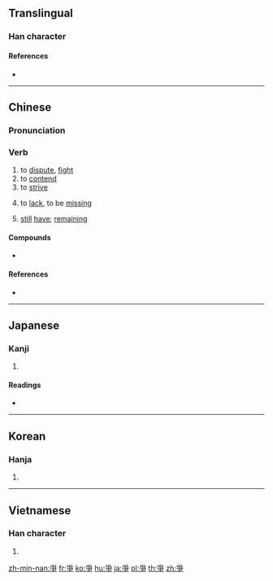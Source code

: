 {{also|争}}
==Translingual==

===Han character===
{{Han char|rn=87|rad=爪|as=04|sn=8|four=20507|canj=BSD}}

====References====
* {{Han ref|kx=0688.330|dkj=19663|dj=1101.220|hdz=32031.030|uh=722D|ud=29229|bh=AAA7|bd=43687}}

----

==Chinese==
{{zh-forms|s=争}}

===Pronunciation===
{{zh-pron
|m=zhēng,zhèng
|c=zaang1,zang1,caang1
|mc=y
|oc=y
|mn=cheⁿ/chiⁿ/cheng
|mn_note=cheⁿ/chiⁿ - vernacular, cheng - literary
|ma=
|cat=v
}}

===Verb===
{{zh-verb}}

# to [[dispute]], [[fight]]
# to [[contend]]
# to [[strive]]
# {{lb|zh|Cantonese}} to [[lack]], to be [[missing]]
#: {{zh-x|佢哋 間 屋 仲 爭{zaang1} 個 廁{ci3}所 未 裝。|Their house still hasn't had the bathroom installed yet.|C}}
# {{lb|zh|Cantonese}} [[still]] [[have]]; [[remaining]] {{attention|zh|please check}}
#: {{zh-x|到 機場 仲 爭{zaang1} 幾 分鐘。|There are still a couple minutes until we reach the airport.|C}}

====Compounds====
* {{zh-l|爭論|zhēnglùn}}

====References====
* {{thcwd|4338}}

----

==Japanese==

===Kanji===
{{ja-kanji|grade=|rs=爪04}}

# {{defn|lang=ja|sort=爪04}}

====Readings====
* {{ja-readings|on=[[そう]] (sō)|kun=[[あらそう]] (arasou)}}

----

==Korean==

===Hanja===
{{ko-hanja|hangeul=쟁|eumhun=|rv=jaeng|mr=chaeng|y=cayng}}

# {{defn|lang=ko|sort=爪04}}

----

==Vietnamese==

===Han character===
{{vi-hantu|[[tranh]], [[dềnh]], [[ganh]], [[giành]], [[chanh]], [[danh]], [[dành]], [[gianh]]|rs=爪04}}

# {{defn|lang=vi|sort=爪04}}

[[zh-min-nan:爭]]
[[fr:爭]]
[[ko:爭]]
[[hu:爭]]
[[ja:爭]]
[[pl:爭]]
[[th:爭]]
[[zh:爭]]